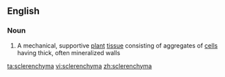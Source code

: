 ==English==
{{rfe|lang=en}}
{{rfp|lang=en}}

===Noun===
{{en-noun|-}}

# {{biology}} A mechanical, supportive [[plant]] [[tissue]] consisting of aggregates of [[cell]]s having thick, often mineralized walls

[[ta:sclerenchyma]]
[[vi:sclerenchyma]]
[[zh:sclerenchyma]]